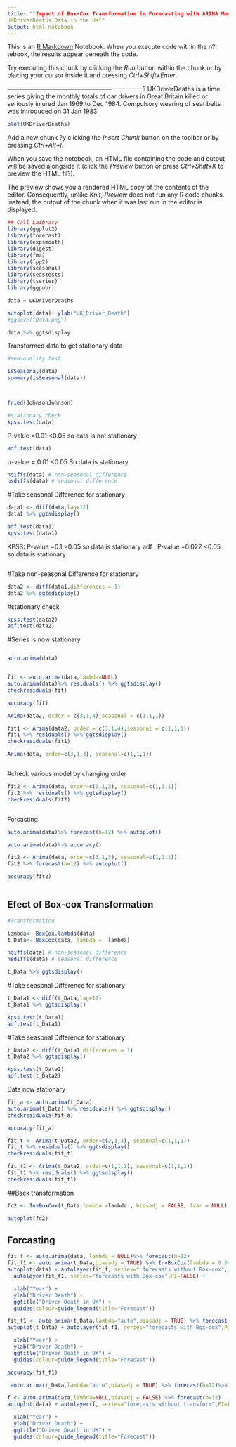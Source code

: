 ---
title: ""Impact of Box-Cox Transformation in Forecasting with ARIMA Models - An Application to
UKDriverDeaths Data in the UK""
output: html_notebook
---

This is an [R Markdown](http://rmarkdown.rstudio.com) Notebook. When you execute code within the n?tebook, the results appear beneath the code. 

Try executing this chunk by clicking the *Run* button within the chunk or by placing your cursor inside it and pressing *Ctrl+Shift+Enter*. 


------------------------------------------------------------------?
UKDriverDeaths is a time series giving the monthly totals of car drivers in Great Britain killed or seriously injured Jan 1969 to Dec 1984. Compulsory wearing of seat belts was introduced on 31 Jan 1983.

```{r}
plot(UKDriverDeaths)

```

Add a new chunk ?y clicking the *Insert Chunk* button on the toolbar or by pressing *Ctrl+Alt+I*.

When you save the notebook, an HTML file containing the code and output will be saved alongside it (click the *Preview* button or press *Ctrl+Shift+K* to preview the HTML fil?).

The preview shows you a rendered HTML copy of the contents of the editor. Consequently, unlike *Knit*, *Preview* does not run any R code chunks. Instead, the output of the chunk when it was last run in the editor is displayed.
```{r}
## Call Laibrary
library(ggplot2)
library(forecast)
library(expsmooth)
library(digest)
library(fma)
library(fpp2)
library(seasonal)
library(seastests)
library(tseries)
library(ggpubr)

``` 


```{r}
data = UKDriverDeaths
```

```{r}
autoplot(data)+ ylab("UK_Driver_Death")
#ggsave("Data.png")
```

```{r}
data %>% ggtsdisplay

```

Transformed data to get stationary data

```{r}
#seasonality test

isSeasonal(data)
summary(isSeasonal(data))




```

```{r}
fried(JohnsonJohnson)

```
```{r}
#stationary check
kpss.test(data)

```
P-value =0.01 <0.05 so data is not stationary 
```{r}
adf.test(data)
```

p-value = 0.01 <0.05 So data is stationary 
```{r}
ndiffs(data) # non-seasonal difference
nsdiffs(data) # seasonal difference
```

#Take seasonal Difference for stationary
```{r}
data1 <- diff(data,lag=12) 
data1 %>% ggtsdisplay()
```
```{r}
adf.test(data1)
kpss.test(data1)

```
KPSS: P-value =0.1 >0.05 so data is stationary 
adf : P-value =0.022 <0.05 so data is  stationary 
```{r}

```

#Take non-seasonal Difference for stationary
```{r}
data2 <- diff(data1,differences = 1)
data2 %>% ggtsdisplay()
```
#stationary check
```{r}
kpss.test(data2)
adf.test(data2)
```
#Series is now stationary 
```{r}



```


```{r}

auto.arima(data)
```

```{r}

```


```{r}
fit <- auto.arima(data,lambda=NULL)
auto.arima(data)%>% residuals() %>% ggtsdisplay()
checkresiduals(fit)

```
```{r}
accuracy(fit)
```

```{r}
Arima(data2, order = c(3,1,4),seasonal = c(1,1,1))
```

```{r}
fit1 <- Arima(data2, order = c(3,1,4),seasonal = c(1,1,1))
fit1 %>% residuals() %>% ggtsdisplay()
checkresiduals(fit1)
```

```{r}
Arima(data, order=c(3,1,3), seasonal=c(1,1,1))
```
```{r}

```

#check various model by changing order
```{r}
fit2 <- Arima(data, order=c(3,1,3), seasonal=c(1,1,1))
fit2 %>% residuals() %>% ggtsdisplay()
checkresiduals(fit2)
```
```{r}

```


Forcasting
```{r}

auto.arima(data)%>% forecast(h=12) %>% autoplot()
```
```{r}
auto.arima(data)%>% accuracy()
```

```{r}
fit2 <- Arima(data, order=c(3,1,3), seasonal=c(1,1,1))
fit2 %>% forecast(h=12) %>% autoplot()
```
```{r}
accuracy(fit2)
```
```{r}

```

## Efect of Box-cox Transformation

```{r}
#Transformation

lambda<- BoxCox.lambda(data)
t_Data<- BoxCox(data, lambda =  lambda)
```
```{r}
ndiffs(data) # non-seasonal difference
nsdiffs(data) # seasonal difference
```

```{r}
t_Data %>% ggtsdisplay()
```
#Take seasonal Difference for stationary
```{r}

t_Data1 <- diff(t_Data,lag=12)  
t_Data1 %>% ggtsdisplay()
```
```{r}
kpss.test(t_Data1)
adf.test(t_Data1)
```

#Take seasonal Difference for stationary
```{r}
t_Data2 <- diff(t_Data1,differences = 1)  
t_Data2 %>% ggtsdisplay()
```
```{r}
kpss.test(t_Data2)
adf.test(t_Data2)

```
Data now stationary 




```{r}
fit_a <- auto.arima(t_Data)
auto.arima(t_Data) %>% residuals() %>% ggtsdisplay()
checkresiduals(fit_a)
```
```{r}
accuracy(fit_a)
```


```{r}
fit_t <- Arima(t_Data2, order=c(2,1,3), seasonal=c(1,1,1))
fit_t %>% residuals() %>% ggtsdisplay()
checkresiduals(fit_t)
```




```{r}
fit_t1 <- Arima(t_Data2, order=c(1,1,1), seasonal=c(1,1,1))
fit_t1 %>% residuals() %>% ggtsdisplay()
checkresiduals(fit_t1)
```




##Back transformation
```{r}
fc2 <- InvBoxCox(t_Data,lambda =lambda , biasadj = FALSE, fvar = NULL)


```

```{r}
autoplot(fc2)
```

## Forcasting

```{r}
fit_f <- auto.arima(data, lambda = NULL)%>% forecast(h=12) 
fit_f1 <- auto.arima(t_Data,biasadj = TRUE) %>% InvBoxCox(lambda = 0.3424065 )%>% forecast(h=12)   
autoplot(data) + autolayer(fit_f, series=" forecasts without Box-cox", PI=FALSE) +
  autolayer(fit_f1, series="forecasts with Box-cox",PI=FALSE) +

  xlab("Year") +
  ylab("Driver Death") +
  ggtitle("Driver Death in UK") +
  guides(colour=guide_legend(title="Forecast"))
```

```{r}
fit_f1 <- auto.arima(t_Data,lambda="auto",biasadj = TRUE) %>% forecast(h=12)   
autoplot(t_Data) + autolayer(fit_f1, series="forecasts with Box-cox",PI=FALSE) +

  xlab("Year") +
  ylab("Driver Death") +
  ggtitle("Driver Death in UK") +
  guides(colour=guide_legend(title="Forecast"))
```
```{r}
accuracy(fit_f1)
```
```{r}
 auto.arima(t_Data,lambda="auto",biasadj = TRUE) %>% forecast(h=12)%>% autoplot() 
```

```{r}
f <- auto.arima(data,lambda=NULL,biasadj = FALSE) %>% forecast(h=12)   
autoplot(data) + autolayer(f, series="forecasts without transform",PI=FALSE) +

  xlab("Year") +
  ylab("Driver Death") +
  ggtitle("Driver Death in UK") +
  guides(colour=guide_legend(title="Forecast"))
```

